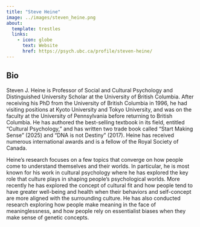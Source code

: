 ```yaml
---
title: "Steve Heine"
image: ../images/steven_heine.png
about:
  template: trestles
  links:
    - icon: globe
      text: Website
      href: https://psych.ubc.ca/profile/steven-heine/
---
```


## Bio

Steven J. Heine is Professor of Social and Cultural Psychology and Distinguished University Scholar at the University of British Columbia. After receiving his PhD from the University of British Columbia in 1996, he had visiting positions at Kyoto University and Tokyo University, and was on the faculty at the University of Pennsylvania before returning to British Columbia. He has authored the best-selling textbook in its field, entitled “Cultural Psychology,” and has written two trade book called “Start Making Sense” (2025) and “DNA is not Destiny” (2017). Heine has received numerous international awards and is a fellow of the Royal Society of Canada. 

Heine’s research focuses on a few topics that converge on how people come to understand themselves and their worlds. In particular, he is most known for his work in cultural psychology where he has explored the key role that culture plays in shaping people’s psychological worlds. More recently he has explored the concept of cultural fit and how people tend to have greater well-being and health when their behaviors and self-concept are more aligned with the surrounding culture. He has also conducted research exploring how people make meaning in the face of meaninglessness, and how people rely on essentialist biases when they make sense of genetic concepts.